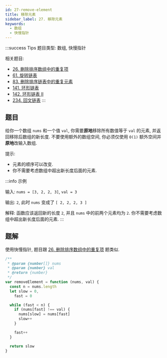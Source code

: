 ```yaml
---
id: 27-remove-element
title: 移除元素
sidebar_label: 27. 移除元素
keywords:
  - 数组
  - 快慢指针
---
```


:::success Tips
题目类型: 数组, 快慢指针

相关题目:

- [26. 删除排序数组中的重复项](/leetcode/easy/26-remove-duplicates)
- [61. 旋转链表](/leetcode/medium/61-rotate-right)
- [83. 删除排序链表中的重复元素](/leetcode/easy/83-delete-duplicates)
- [141. 环形链表](/leetcode/easy/141-has-cycle)
- [142. 环形链表 II](/leetcode/medium/142-detect-cycle)
- [234. 回文链表](/leetcode/easy/234-is-palindrome)
:::

## 题目

给你一个数组 `nums` 和一个值 `val`, 你需要**原地**移除所有数值等于 `val` 的元素, 并返回移除后数组的新长度. 不要使用额外的数组空间, 你必须仅使用 `O(1)` 额外空间并**原地**改输入数组.

提示:

- 元素的顺序可以改变. 
- 你不需要考虑数组中超出新长度后面的元素.

:::info 示例

输入: `nums = [3, 2, 2, 3]`, `val = 3`

输出: `2`, 此时 `nums` 变成了 `[ 2, 2, 2, 3 ]`

解释: 函数应该返回新的长度 `2`, 并且 `nums` 中的前两个元素均为 `2`. 你不需要考虑数组中超出新长度后面的元素.
:::

## 题解

使用快慢指针, 题目跟 [26. 删除排序数组中的重复项](/leetcode/easy/26-remove-duplicates) 题类似.

```ts
/**
 * @param {number[]} nums
 * @param {number} val
 * @return {number}
 */
var removeElement = function (nums, val) {
  const n = nums.length
  let slow = 0,
    fast = 0

  while (fast < n) {
    if (nums[fast] !== val) {
      nums[slow] = nums[fast]
      slow++
    }

    fast++
  }

  return slow
}
```
